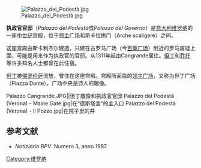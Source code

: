 {{Coord|45|26|37.55|N|10|59|54.51|E|type:landmark|display=title}}
[[Image:Palazzo_del_Podestà.jpg|thumb]]

'''执政官官邸'''（''Palazzo del Podestà''或''Palazzo del Governo''）是[[意大利|意大利]][[维罗纳|维罗纳]]的一座[[中世纪|中世纪]]宫殿，位于[[领主广场_(维罗纳)|领主广场]]和斯卡拉拱门（Arche scaligere）之间。

这座宫殿由斯卡利杰尔建造，兴建在古罗马广场（今[[百草广场|百草广场]]）附近的罗马废墟上面，可能是用来作为执政官的官邸。从1311年起由Cangrande居住。[[但丁|但丁]]和[[乔托|乔托]]等许多知名人士都曾在此住宿。

[[但丁|但丁]]被[[佛罗伦萨|佛罗伦萨]]流放，曾住在这座宫殿。宫殿所面临的[[领主广场_(维罗纳)|领主广场]]，又称为但丁广场（Piazza Dante），广场中央是诗人的雕像。

<gallery mode="packed" heights="180px">
Palazzo Cangrande.JPG||但丁雕像和执政官官邸
Palazzo del Podestà (Verona) - Maine Gate.jpg|在“德斯塔宮”的主入口
Palazzo del Podestà (Verona) - Il Pozzo.jpg|在院子里的井
</gallery>

==参考文献==
*''Notiziario BPV''. Numero 3, anno 1987.

[[Category:维罗纳|Category:维罗纳]]